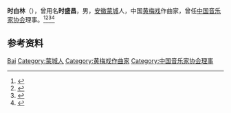 '''时白林'''（{{bd|1927年|}}），曾用名'''时盛昌'''，男，[[安徽|安徽]][[蒙城|蒙城]]人，中国[[黄梅戏|黄梅戏]]作曲家，曾任[[中国音乐家协会|中国音乐家协会]]理事。<ref>{{Cite book|title=20世纪中华人物名字号辞典|author=周家珍编著|publisher=法律出版社|year=2000|isbn=9787503628320|location=北京|pages=}}</ref><ref>{{Cite book|title=中国近现代人物别名词典|author=徐为民编|publisher=沈阳出版社|year=1993|isbn=|location=沈阳|pages=}}</ref><ref>{{Cite book|title=中国当代艺术界名人录|author=中国名人研究院编; 异天, 戈德主编|publisher=社会科学文献出版社|year=1993|isbn=|location=北京|pages=}}</ref><ref>{{Cite book|title=中国当代文化名人小传|author=伍杰主编; 崔运玺, 王伟华, 周昌喜副主编|publisher=辽宁人民出版社|year=1993|isbn=9787205022938|location=沈阳|pages=}}</ref>

== 参考资料 ==
{{reflist}}

{{中国人物小作品}}
{{Navboxes
| title  = 时白林在[[中国音乐家协会|中国音乐家协会]]的职务
| list1  =
{{中国音乐家协会第三届理事会}}
{{中国音乐家协会第四届理事会}}
}}

{{Authority control}}
{{DEFAULTSORT:Shi时}}
[[Category:时姓|Bai]]
[[Category:蒙城人|Category:蒙城人]]
[[Category:黄梅戏作曲家|Category:黄梅戏作曲家]]
[[Category:中国音乐家协会理事|Category:中国音乐家协会理事]]